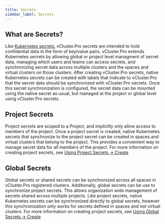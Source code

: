```yaml
---
title: Secrets
sidebar_label: Secrets
---
```


## What are Secrets?

Like [Kubernetes secrets](https://kubernetes.io/docs/concepts/configuration/secret/), vCluster.Pro secrets are intended to hold confidential data in the form of key/value pairs. vCluster.Pro extends Kubernetes secrets by allowing global or project level managment of secret data, managing which users and teams can access secrets, and synchronizing secret data across multiple clusters and the spaces and virtual clusters on those clusters. After creating vCluster.Pro secrets, native Kubernetes secrets can be created with labels that indicate to vCluster.Pro that the secret data should be synchronized with vCluster.Pro secrets. Once this secret synchronization is configured, the secret data can be mounted using the native secret as usual, but managed at the project or global level using vCluster.Pro secrets.

## Project Secrets

Project secrets are scoped to a Project, and implicitly only allow access to members of the project. Once a project secret is created, native Kubernetes secrets that synchronize to the project secret can be created in spaces and virtual clusters that belong to the project. This provides a convenient way to manage secret data for all members of the project. For more information on creating project secrets, see [Using Project Secrets -> Create](create-project-secrets.mdx)

## Global Secrets

Global secrets or shared secrets can be synchronized across all spaces in vCluster.Pro registered clusters. Additionally, global secrets can be use to synchronize project secrets. This allows organization wide management of secrets shared across multiple projects. Like project secrets, native Kubernetes secrets can be synchronized directly to global secrets, however this synchronization only works for secrets defined in spaces and not virtual clusters. For more information on creating project secrets, see [Using Global Secrets -> Create](create-global-secrets.mdx)
